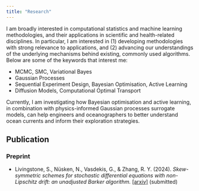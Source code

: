 ```yaml
---
title: "Research"
---
```


I am broadly interested in computational statistics and machine learning methodologies, and their applications in scientific and health-related disciplines. In particular, I am interested in (1) developing methodologies with strong relevance to applications, and (2) advancing our understandings of the underlying mechanisms behind existing, commonly used algorithms. Below are some of the keywords that interest me: 

- MCMC, SMC, Variational Bayes
- Gaussian Processes
- Sequential Experiment Design, Bayesian Optimisation, Active Learning
- Diffusion Models, Computational Optimal Transport

Currently, I am investigating how Bayesian optimisation and active learning, in combination with physics-informed Gaussian processes surrogate models, can help engineers and oceanographers to better understand ocean currents and inform their exploration strategies. 

## Publication

### Preprint

- Livingstone, S., Nüsken, N., Vasdekis, G., & Zhang, R. Y. (2024). *Skew-symmetric schemes for stochastic differential equations with non-Lipschitz drift: an unadjusted Barker algorithm.* [[arxiv]](https://arxiv.org/pdf/2405.14373) (submitted)